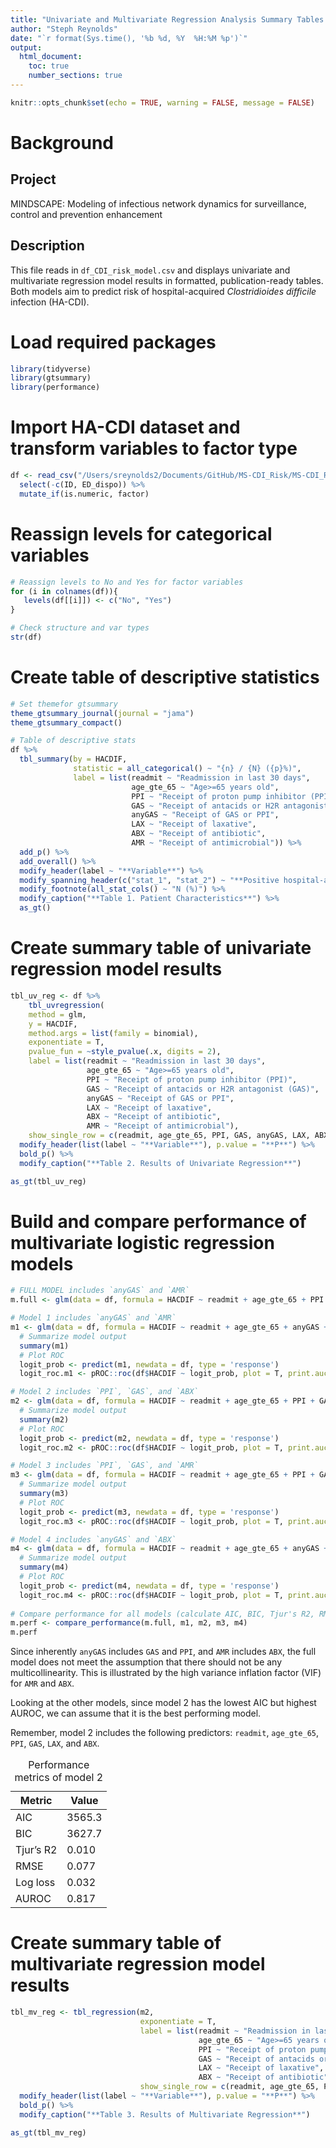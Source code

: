 ```yaml
---
title: "Univariate and Multivariate Regression Analysis Summary Tables for Hospital Acquired CDI Risk"
author: "Steph Reynolds"
date: "`r format(Sys.time(), '%b %d, %Y  %H:%M %p')`"
output:
  html_document:
    toc: true
    number_sections: true
---
```


```r
knitr::opts_chunk$set(echo = TRUE, warning = FALSE, message = FALSE)
```

# Background

## Project

MINDSCAPE: Modeling of infectious network dynamics for surveillance, control and prevention enhancement

## Description

This file reads in `df_CDI_risk_model.csv` and displays univariate and multivariate regression model results in formatted, publication-ready tables. Both models aim to predict risk of hospital-acquired *Clostridioides difficile* infection (HA-CDI).

# Load required packages

```r
library(tidyverse)
library(gtsummary)
library(performance)
```

# Import HA-CDI dataset and transform variables to factor type

```r
df <- read_csv("/Users/sreynolds2/Documents/GitHub/MS-CDI_Risk/MS-CDI_Risk/data/clean/df_CDI_risk_model.csv") %>% 
  select(-c(ID, ED_dispo)) %>% 
  mutate_if(is.numeric, factor)
```

# Reassign levels for categorical variables

```r
# Reassign levels to No and Yes for factor variables
for (i in colnames(df)){
   levels(df[[i]]) <- c("No", "Yes")
}

# Check structure and var types
str(df)
```

# Create table of descriptive statistics

```r
# Set themefor gtsummary 
theme_gtsummary_journal(journal = "jama")
theme_gtsummary_compact()

# Table of descriptive stats 
df %>% 
  tbl_summary(by = HACDIF, 
              statistic = all_categorical() ~ "{n} / {N} ({p}%)",
              label = list(readmit ~ "Readmission in last 30 days",
                           age_gte_65 ~ "Age>=65 years old",
                           PPI ~ "Receipt of proton pump inhibitor (PPI)",
                           GAS ~ "Receipt of antacids or H2R antagonist (GAS)",
                           anyGAS ~ "Receipt of GAS or PPI",
                           LAX ~ "Receipt of laxative",
                           ABX ~ "Receipt of antibiotic",
                           AMR ~ "Receipt of antimicrobial")) %>% 
  add_p() %>% 
  add_overall() %>%
  modify_header(label ~ "**Variable**") %>%
  modify_spanning_header(c("stat_1", "stat_2") ~ "**Positive hospital-acquired C difficile infection**") %>%
  modify_footnote(all_stat_cols() ~ "N (%)") %>% 
  modify_caption("**Table 1. Patient Characteristics**") %>% 
  as_gt()

```

# Create summary table of univariate regression model results

```r
tbl_uv_reg <- df %>%
    tbl_uvregression(
    method = glm, 
    y = HACDIF,
    method.args = list(family = binomial),
    exponentiate = T, 
    pvalue_fun = ~style_pvalue(.x, digits = 2),
    label = list(readmit ~ "Readmission in last 30 days",
                 age_gte_65 ~ "Age>=65 years old",
                 PPI ~ "Receipt of proton pump inhibitor (PPI)",
                 GAS ~ "Receipt of antacids or H2R antagonist (GAS)",
                 anyGAS ~ "Receipt of GAS or PPI",
                 LAX ~ "Receipt of laxative",
                 ABX ~ "Receipt of antibiotic",
                 AMR ~ "Receipt of antimicrobial"),
    show_single_row = c(readmit, age_gte_65, PPI, GAS, anyGAS, LAX, ABX, AMR)) %>%
  modify_header(list(label ~ "**Variable**"), p.value = "**P**") %>%
  bold_p() %>% 
  modify_caption("**Table 2. Results of Univariate Regression**")

as_gt(tbl_uv_reg)
```

# Build and compare performance of multivariate logistic regression models

```r
# FULL MODEL includes `anyGAS` and `AMR` 
m.full <- glm(data = df, formula = HACDIF ~ readmit + age_gte_65 + PPI + GAS + anyGAS + LAX + ABX + AMR, family = binomial)

# Model 1 includes `anyGAS` and `AMR` 
m1 <- glm(data = df, formula = HACDIF ~ readmit + age_gte_65 + anyGAS + LAX + AMR, family = binomial)
  # Summarize model output
  summary(m1)
  # Plot ROC 
  logit_prob <- predict(m1, newdata = df, type = 'response')
  logit_roc.m1 <- pROC::roc(df$HACDIF ~ logit_prob, plot = T, print.auc = T)

# Model 2 includes `PPI`, `GAS`, and `ABX` 
m2 <- glm(data = df, formula = HACDIF ~ readmit + age_gte_65 + PPI + GAS + LAX + ABX, family = binomial)
  # Summarize model output
  summary(m2)
  # Plot ROC 
  logit_prob <- predict(m2, newdata = df, type = 'response')
  logit_roc.m2 <- pROC::roc(df$HACDIF ~ logit_prob, plot = T, print.auc = T)

# Model 3 includes `PPI`, `GAS`, and `AMR` 
m3 <- glm(data = df, formula = HACDIF ~ readmit + age_gte_65 + PPI + GAS + LAX + AMR, family = binomial)
  # Summarize model output
  summary(m3)
  # Plot ROC 
  logit_prob <- predict(m3, newdata = df, type = 'response')
  logit_roc.m3 <- pROC::roc(df$HACDIF ~ logit_prob, plot = T, print.auc = T)

# Model 4 includes `anyGAS` and `ABX` 
m4 <- glm(data = df, formula = HACDIF ~ readmit + age_gte_65 + anyGAS + LAX + ABX, family = binomial)
  # Summarize model output
  summary(m4)
  # Plot ROC 
  logit_prob <- predict(m4, newdata = df, type = 'response')
  logit_roc.m4 <- pROC::roc(df$HACDIF ~ logit_prob, plot = T, print.auc = T)
  
# Compare performance for all models (calculate AIC, BIC, Tjur's R2, RMSE, Log loss)
m.perf <- compare_performance(m.full, m1, m2, m3, m4)
m.perf
```

Since inherently `anyGAS` includes `GAS` and `PPI`, and `AMR` includes `ABX`, the full model does not meet the assumption that there should not be any multicollinearity. This is illustrated by the high variance inflation factor (VIF) for `AMR` and `ABX`.

Looking at the other models, since model 2 has the lowest AIC but highest AUROC, we can assume that it is the best performing model.

Remember, model 2 includes the following predictors: `readmit`, `age_gte_65`, `PPI`, `GAS`, `LAX`, and `ABX`.

| Metric    | Value  |
|-----------|--------|
| AIC       | 3565.3 |
| BIC       | 3627.7 |
| Tjur's R2 | 0.010  |
| RMSE      | 0.077  |
| Log loss  | 0.032  |
| AUROC     | 0.817  |

: Performance metrics of model 2

# Create summary table of multivariate regression model results

```r
tbl_mv_reg <- tbl_regression(m2, 
                             exponentiate = T,
                             label = list(readmit ~ "Readmission in last 30 days",
                                          age_gte_65 ~ "Age>=65 years old",
                                          PPI ~ "Receipt of proton pump inhibitor (PPI)",
                                          GAS ~ "Receipt of antacids or H2R antagonist (GAS)",
                                          LAX ~ "Receipt of laxative",
                                          ABX ~ "Receipt of antibiotic"), 
                             show_single_row = c(readmit, age_gte_65, PPI, GAS, LAX, ABX)) %>%
  modify_header(list(label ~ "**Variable**"), p.value = "**P**") %>%
  bold_p() %>% 
  modify_caption("**Table 3. Results of Multivariate Regression**")

as_gt(tbl_mv_reg)
```
